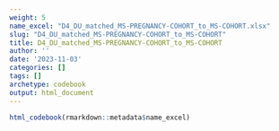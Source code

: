 ```yaml
---
weight: 5
name_excel: "D4_DU_matched_MS-PREGNANCY-COHORT_to_MS-COHORT.xlsx"
slug: "D4_DU_matched_MS-PREGNANCY-COHORT_to_MS-COHORT"
title: D4_DU_matched_MS-PREGNANCY-COHORT_to_MS-COHORT
author: ''
date: '2023-11-03'
categories: []
tags: []
archetype: codebook
output: html_document
---
```


```r
html_codebook(rmarkdown::metadata$name_excel)
```
